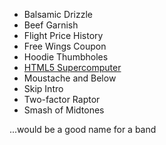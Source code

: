 
* Balsamic Drizzle
* Beef Garnish
* Flight Price History
* Free Wings Coupon
* Hoodie Thumbholes
* [HTML5 Supercomputer](https://twitter.com/choffstein/status/1306679877043716102?s=20)
* Moustache and Below
* Skip Intro
* Two-factor Raptor
* Smash of Midtones

...would be a good name for a band
